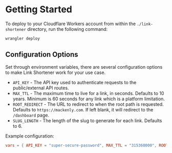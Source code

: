 
# Getting Started
To deploy to your Cloudflare Workers account from within the `./link-shortener` directory, run the following command:
```bash
wrangler deploy
```

## Configuration Options
Set through environment variables, there are several configuration options to make Link Shortener work for your use case.

- `API_KEY` - The API key used to authenticate requests to the public/external API routes.
- `MAX_TTL` - The maximum time to live for a link, in seconds. Defaults to 10 years. Minimum is 60 seconds for any link which is a platform limitation.
- `ROOT_REDIRECT` - The URL to redirect to when the root path is requested. Defaults to `https://mackenly.com`. If left blank, it will redirect to the `/dashboard` page.
- `SLUG_LENGTH` - The length of the slug to generate for each link. Defaults to 6.

Example configuration:
```toml
vars = { API_KEY = "super-secure-password", MAX_TTL = "315360000", ROOT_REDIRECT = "https://mackenly.com", SLUG_LENGTH = "6" }
```